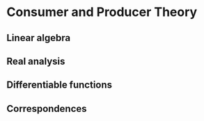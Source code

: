 # Consumer and Producer Theory {-}

## Linear algebra {-}

## Real analysis {-}

## Differentiable functions {-}

## Correspondences {-}
